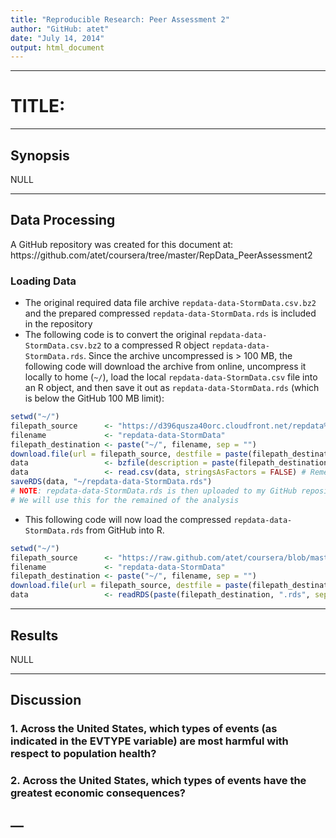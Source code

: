 ```yaml
---
title: "Reproducible Research: Peer Assessment 2"
author: "GitHub: atet"
date: "July 14, 2014"
output: html_document
---
```


---

# TITLE:

---

## Synopsis

NULL

---

## Data Processing
A GitHub repository was created for this document at: https://github.com/atet/coursera/tree/master/RepData_PeerAssessment2

### Loading Data
  * The original required data file archive `repdata-data-StormData.csv.bz2` and the prepared compressed `repdata-data-StormData.rds` is included in the repository
  * The following code is to convert the original `repdata-data-StormData.csv.bz2` to a compressed R object `repdata-data-StormData.rds`. Since the archive uncompressed is > 100 MB, the following code will download the archive from online, uncompress it locally to home (`~/`), load the local `repdata-data-StormData.csv` file into an R object, and then save it out as `repdata-data-StormData.rds` (which is below the GitHub 100 MB limit):
```r
setwd("~/")
filepath_source      <- "https://d396qusza40orc.cloudfront.net/repdata%2Fdata%2FStormData.csv.bz2"
filename             <- "repdata-data-StormData"
filepath_destination <- paste("~/", filename, sep = "")
download.file(url = filepath_source, destfile = paste(filepath_destination, ".csv.bz2", sep = ""), method = "curl")
data                 <- bzfile(description = paste(filepath_destination, ".csv.bz2", sep = ""))
data                 <- read.csv(data, stringsAsFactors = FALSE) # Remember to set stringsAsFactors = FALSE
saveRDS(data, "~/repdata-data-StormData.rds")
# NOTE: repdata-data-StormData.rds is then uploaded to my GitHub repository
# We will use this for the remained of the analysis
```
  * This following code will now load the compressed `repdata-data-StormData.rds` from GitHub into R.
```r
setwd("~/")
filepath_source      <- "https://raw.github.com/atet/coursera/blob/master/RepData_PeerAssessment2/repdata-data-StormData.rds"
filename             <- "repdata-data-StormData"
filepath_destination <- paste("~/", filename, sep = "")
download.file(url = filepath_source, destfile = paste(filepath_destination, ".rds", sep = ""), method = "curl")
data                 <- readRDS(paste(filepath_destination, ".rds", sep = ""))
```


---

## Results

NULL

---

## Discussion

### 1. Across the United States, which types of events (as indicated in the EVTYPE variable) are most harmful with respect to population health?

### 2. Across the United States, which types of events have the greatest economic consequences?

---
---